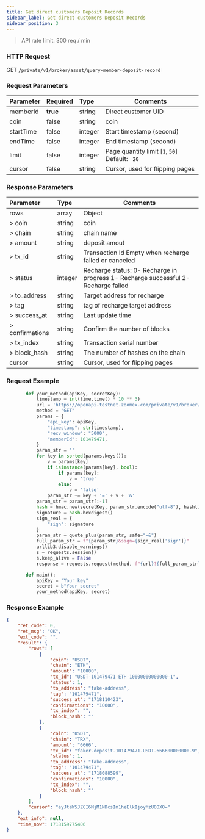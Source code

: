 ```yaml
---
title: Get direct customers Deposit Records
sidebar_label: Get direct customers Deposit Records
sidebar_position: 3
---
```


> API rate limit: 300 req / min

### HTTP Request
GET `/private/v1/broker/asset/query-member-deposit-record`

### Request Parameters
| Parameter | Required | Type | Comments|
|:----- |:-------|:-----|------ |
|memberId |**true** |string |Direct customer UID |
|coin |false |string |coin |
|startTime |false |integer |Start timestamp (second) |
|endTime |false |integer |End timestamp (second) |
|limit |false |integer |Page quantity limit [` 1 `, ` 50 `] Default: ` 20`|
|cursor |false |string |Cursor, used for flipping pages|

### Response Parameters
| Parameter | Type | Comments|
|:----- |:-----|----- |
|rows |array|Object |
|> coin |string |coin |
|> chain |string|chain name |
|> amount |string|deposit amout |
|> tx_id |string|Transaction Id Empty when recharge failed or canceled |
|> status |integer|Recharge status: 0- Recharge in progress 1- Recharge successful 2- Recharge failed |
|> to_address |string|Target address for recharge |
|> tag |string|tag of recharge target address |
|> success_at |string|Last update time |
|> confirmations |string|Confirm the number of blocks |
|> tx_index |string|Transaction serial number |
|> block_hash |string|The number of hashes on the chain |
|cursor |string |Cursor, used for flipping pages|

### Request Example

```python
       def your_method(apiKey, secretKey):
           timestamp = int(time.time() * 10 ** 3)
           url = 'https://openapi-testnet.zoomex.com/private/v1/broker/asset/query-member-deposit-record'
           method = "GET"
           params = {
               "api_key": apiKey,
               "timestamp": str(timestamp),
               "recv_window": "5000",
               "memberId": 101479471,
           }
           param_str = ''
           for key in sorted(params.keys()):
               v = params[key]
               if isinstance(params[key], bool):
                   if params[key]:
                       v = 'true'
                   else:
                       v = 'false'
               param_str += key + '=' + v + '&'
           param_str = param_str[:-1]
           hash = hmac.new(secretKey, param_str.encode("utf-8"), hashlib.sha256)
           signature = hash.hexdigest()
           sign_real = {
               "sign": signature
           }
           param_str = quote_plus(param_str, safe="=&")
           full_param_str = f"{param_str}&sign={sign_real['sign']}"
           urllib3.disable_warnings()
           s = requests.session()
           s.keep_alive = False
           response = requests.request(method, f"{url}?{full_param_str}", verify=False)

       def main():
           apiKey = "Your key"
           secret = b"Your secret"
           your_method(apiKey, secret)

```

### Response Example

```json
{
    "ret_code": 0,
    "ret_msg": "OK",
    "ext_code": "",
    "result": {
        "rows": [
            {
                "coin": "USDT",
                "chain": "ETH",
                "amount": "10000",
                "tx_id": "USDT-101479471-ETH-10000000000000-1",
                "status": 1,
                "to_address": "fake-address",
                "tag": "101479471",
                "success_at": "1718110423",
                "confirmations": "10000",
                "tx_index": "",
                "block_hash": ""
            },
            {
                "coin": "USDT",
                "chain": "TRX",
                "amount": "6666",
                "tx_id": "faker-deposit-101479471-USDT-666600000000-9",
                "status": 1,
                "to_address": "fake-address",
                "tag": "101479471",
                "success_at": "1718088599",
                "confirmations": "10000",
                "tx_index": "",
                "block_hash": ""
            }
        ],
        "cursor": "eyJtaW5JZCI6MjM1NDcsIm1heElkIjoyMzU0OX0="
    },
    "ext_info": null,
    "time_now": 1718159775406
}
```
